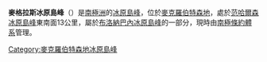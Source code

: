 '''麥格拉斯冰原島峰'''（{{lang-en|McGrath Nunatak}}）是[[南極洲|南極洲]]的[[冰原島峰|冰原島峰]]，位於[[麥克羅伯特森地|麥克羅伯特森地]]，處於[[范哈爾森冰原島峰|范哈爾森冰原島峰]]東南面13公里，屬於[[布洛納巴內冰原島峰|布洛納巴內冰原島峰]]的一部分，現時由[[南極條約體系|南極條約體系]]管理。

{{coord|68|3|S|63|1|E|source:GNIS|display=title}}

{{DEFAULTSORT:McGrath Nunatak}}
[[Category:麥克羅伯特森地冰原島峰|Category:麥克羅伯特森地冰原島峰]]


{{MacRobertsonLand-geo-stub}}
